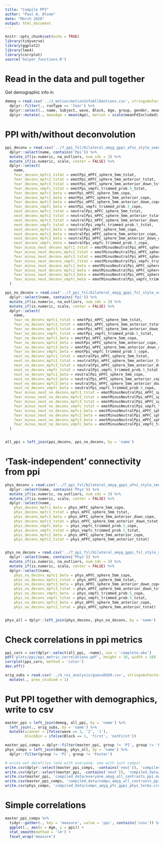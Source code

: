 ```yaml
---
title: "Compile PPI"
author: "Paul A. Bloom"
date: "March 2020"
output: html_document
---
```


```r
knitr::opts_chunk$set(echo = TRUE)
library(tidyverse)
library(ggplot2)
library(lme4)
library(corrplot)
source('helper_functions.R')
```

# Read in the data and pull together

Get demographic info in
```r
demog = read.csv('../2_motion/motionInfoAllEmotions.csv', stringsAsFactors = FALSE) %>%
  dplyr::filter(., runType == 'fear') %>%
  dplyr::select(., name, Subject, wave, Block, Age, group, gender, meanFdIncluded, censoredTR) %>%
  dplyr::mutate(., meanAge = mean(Age), motion = scale(meanFdIncluded), ageCenter = Age - meanAge) # mean-centered age and scaled motion
```

# PPI with/without deconvolution
```r
ppi_deconv = read.csv('../7_ppi_fsl/bilateral_amyg_gppi_afni_style_seed_harvardoxfordsubcortical_bilateralamyg.feat_ppi_roi.csv', stringsAsFactors = FALSE) %>%
  dplyr::select(name, contains('Ppi')) %>%
  mutate_if(is.numeric, na_outliers, num_sds = 3) %>%
  mutate_if(is.numeric, scale, center = FALSE) %>%
  dplyr::select(
    name, 
    fear_deconv_mpfc1_tstat = emotPpi_mPFC_sphere_5mm_tstat,
    fear_deconv_mpfc2_tstat = emotPpi_mPFC_sphere_5mm_anterior_tstat,
    fear_deconv_mpfc3_tstat = emotPpi_mPFC_sphere_5mm_anterior_down_tstat,
    fear_deconv_vmpfc_tstat = emotPpi_vmpfc_trimmed_prob.5_tstat,
    fear_deconv_mpfc1_beta = emotPpi_mPFC_sphere_5mm_cope,
    fear_deconv_mpfc2_beta = emotPpi_mPFC_sphere_5mm_anterior_cope,
    fear_deconv_mpfc3_beta = emotPpi_mPFC_sphere_5mm_anterior_down_cope,
    fear_deconv_vmpfc_beta = emotPpi_vmpfc_trimmed_prob.5_cope,
    neut_deconv_mpfc1_tstat = neutralPpi_mPFC_sphere_5mm_tstat,
    neut_deconv_mpfc2_tstat = neutralPpi_mPFC_sphere_5mm_anterior_tstat,
    neut_deconv_mpfc3_tstat = neutralPpi_mPFC_sphere_5mm_anterior_down_tstat,
    neut_deconv_vmpfc_tstat = neutralPpi_vmpfc_trimmed_prob.5_tstat,
    neut_deconv_mpfc1_beta = neutralPpi_mPFC_sphere_5mm_cope,
    neut_deconv_mpfc2_beta = neutralPpi_mPFC_sphere_5mm_anterior_cope,
    neut_deconv_mpfc3_beta = neutralPpi_mPFC_sphere_5mm_anterior_down_cope,
    neut_deconv_vmpfc_beta = neutralPpi_vmpfc_trimmed_prob.5_cope,
    fear_minus_neut_deconv_mpfc1_tstat = emotMinusNeutralPpi_mPFC_sphere_5mm_tstat,
    fear_minus_neut_deconv_mpfc2_tstat = emotMinusNeutralPpi_mPFC_sphere_5mm_anterior_tstat,
    fear_minus_neut_deconv_mpfc3_tstat = emotMinusNeutralPpi_mPFC_sphere_5mm_anterior_down_tstat,
    fear_minus_neut_deconv_vmpfc_tstat = emotMinusNeutralPpi_vmpfc_trimmed_prob.5_tstat,
    fear_minus_neut_deconv_mpfc1_beta = emotMinusNeutralPpi_mPFC_sphere_5mm_cope,
    fear_minus_neut_deconv_mpfc2_beta = emotMinusNeutralPpi_mPFC_sphere_5mm_anterior_cope,
    fear_minus_neut_deconv_mpfc3_beta = emotMinusNeutralPpi_mPFC_sphere_5mm_anterior_down_cope,
    fear_minus_neut_deconv_vmpfc_beta = emotMinusNeutralPpi_vmpfc_trimmed_prob.5_cope
  )

ppi_no_deconv = read.csv('../7_ppi_fsl/bilateral_amyg_gppi_fsl_style_seed_harvardoxfordsubcortical_bilateralamyg.feat_ppi_roi.csv', stringsAsFactors = FALSE) %>%
  dplyr::select(name, contains('Ppi')) %>%
  mutate_if(is.numeric, na_outliers, num_sds = 3) %>%
  mutate_if(is.numeric, scale, center = FALSE) %>%
  dplyr::select(
    name, 
    fear_no_deconv_mpfc1_tstat = emotPpi_mPFC_sphere_5mm_tstat,
    fear_no_deconv_mpfc2_tstat = emotPpi_mPFC_sphere_5mm_anterior_tstat,
    fear_no_deconv_mpfc3_tstat = emotPpi_mPFC_sphere_5mm_anterior_down_tstat,
    fear_no_deconv_vmpfc_tstat = emotPpi_vmpfc_trimmed_prob.5_tstat,
    fear_no_deconv_mpfc1_beta = emotPpi_mPFC_sphere_5mm_cope,
    fear_no_deconv_mpfc2_beta = emotPpi_mPFC_sphere_5mm_anterior_cope,
    fear_no_deconv_mpfc3_beta = emotPpi_mPFC_sphere_5mm_anterior_down_cope,
    fear_no_deconv_vmpfc_beta = emotPpi_vmpfc_trimmed_prob.5_cope,
    neut_no_deconv_mpfc1_tstat = neutralPpi_mPFC_sphere_5mm_tstat,
    neut_no_deconv_mpfc2_tstat = neutralPpi_mPFC_sphere_5mm_anterior_tstat,
    neut_no_deconv_mpfc3_tstat = neutralPpi_mPFC_sphere_5mm_anterior_down_tstat,
    neut_no_deconv_vmpfc_tstat = neutralPpi_vmpfc_trimmed_prob.5_tstat,
    neut_no_deconv_mpfc1_beta = neutralPpi_mPFC_sphere_5mm_cope,
    neut_no_deconv_mpfc2_beta = neutralPpi_mPFC_sphere_5mm_anterior_cope,
    neut_no_deconv_mpfc3_beta = neutralPpi_mPFC_sphere_5mm_anterior_down_cope,
    neut_no_deconv_vmpfc_beta = neutralPpi_vmpfc_trimmed_prob.5_cope,
    fear_minus_neut_no_deconv_mpfc1_tstat = emotMinusNeutralPpi_mPFC_sphere_5mm_tstat,
    fear_minus_neut_no_deconv_mpfc2_tstat = emotMinusNeutralPpi_mPFC_sphere_5mm_anterior_tstat,
    fear_minus_neut_no_deconv_mpfc3_tstat = emotMinusNeutralPpi_mPFC_sphere_5mm_anterior_down_tstat,
    fear_minus_neut_no_deconv_vmpfc_tstat = emotMinusNeutralPpi_vmpfc_trimmed_prob.5_tstat,
    fear_minus_neut_no_deconv_mpfc1_beta = emotMinusNeutralPpi_mPFC_sphere_5mm_cope,
    fear_minus_neut_no_deconv_mpfc2_beta = emotMinusNeutralPpi_mPFC_sphere_5mm_anterior_cope,
    fear_minus_neut_no_deconv_mpfc3_beta = emotMinusNeutralPpi_mPFC_sphere_5mm_anterior_down_cope,
    fear_minus_neut_no_deconv_vmpfc_beta = emotMinusNeutralPpi_vmpfc_trimmed_prob.5_cope
  )


all_ppi = left_join(ppi_deconv, ppi_no_deconv, by = 'name')
```

# 'Task-independent' connectivity from ppi

```r
phys_deconv = read.csv('../7_ppi_fsl/bilateral_amyg_gppi_afni_style_seed_harvardoxfordsubcortical_bilateralamyg.feat_ppi_roi.csv', stringsAsFactors = FALSE) %>%
  dplyr::select(name, contains('Phys')) %>%
  mutate_if(is.numeric, na_outliers, num_sds = 3) %>%
  mutate_if(is.numeric, scale, center = FALSE) %>%
  dplyr::select(name,
    phys_deconv_mpfc1_beta = phys_mPFC_sphere_5mm_cope,
    phys_deconv_mpfc1_tstat = phys_mPFC_sphere_5mm_tstat,
    phys_deconv_mpfc3_beta = phys_mPFC_sphere_5mm_anterior_down_cope,
    phys_deconv_mpfc3_tstat = phys_mPFC_sphere_5mm_anterior_down_tstat,
    phys_deconv_vmpfc_beta  = phys_vmpfc_trimmed_prob.5_cope,
    phys_deconv_vmpfc_tstat = phys_vmpfc_trimmed_prob.5_tstat,
    phys_deconv_mpfc2_beta = phys_mPFC_sphere_5mm_anterior_cope,
    phys_deconv_mpfc2_tstat = phys_mPFC_sphere_5mm_anterior_tstat)


phys_no_deconv = read.csv('../7_ppi_fsl/bilateral_amyg_gppi_fsl_style_seed_harvardoxfordsubcortical_bilateralamyg.feat_ppi_roi.csv', stringsAsFactors = FALSE) %>%
  dplyr::select(name, contains('Phys')) %>%
  mutate_if(is.numeric, na_outliers, num_sds = 3) %>%
  mutate_if(is.numeric, scale, center = FALSE) %>%
  dplyr::select(name,
    phys_no_deconv_mpfc1_beta = phys_mPFC_sphere_5mm_cope,
    phys_no_deconv_mpfc1_tstat = phys_mPFC_sphere_5mm_tstat,
    phys_no_deconv_mpfc3_beta = phys_mPFC_sphere_5mm_anterior_down_cope,
    phys_no_deconv_mpfc3_tstat = phys_mPFC_sphere_5mm_anterior_down_tstat,
    phys_no_deconv_vmpfc_beta  = phys_vmpfc_trimmed_prob.5_cope,
    phys_no_deconv_vmpfc_tstat = phys_vmpfc_trimmed_prob.5_tstat,
    phys_no_deconv_mpfc2_beta = phys_mPFC_sphere_5mm_anterior_cope,
    phys_no_deconv_mpfc2_tstat = phys_mPFC_sphere_5mm_anterior_tstat)


phys_all = dplyr::left_join(phys_deconv, phys_no_deconv, by = 'name')
```

# Check correlations in ppi metrics
```r
ppi_cors = cor(dplyr::select(all_ppi, -name), use = 'complete.obs')
pdf('plots/ppi/ppi_metric_correlations.pdf', height = 10, width = 10)
corrplot(ppi_cors, method = 'color')
dev.off()
```

```r
orig_subs = read.csv('../4_roi_analysis/guessDG89.csv', stringsAsFactors = FALSE) %>%
  mutate(., prev_studied = 1)
```

# Put PPI together with demographics, write to csv
```r
master_ppi = left_join(demog, all_ppi, by = 'name') %>%
  left_join(., orig_subs, by = 'name') %>%
  mutate(scanner = ifelse(wave == 3, '2', '1'),
         blockBin = ifelse(Block == 1, 'first', 'notFirst')) 

master_ppi_comps = dplyr::filter(master_ppi, group != 'PI', group != 'Foster')
phys_comps = left_join(demog, phys_all, by = 'name') %>%
  dplyr::filter(group != 'PI', group != 'Foster')

# write out datafiles (one with everyone, one with just comps)
write.csv(dplyr::select(master_ppi_comps, -contains('neut')), 'compiled_data/comps_amyg_fear_ppi_master.csv', row.names = FALSE)
write.csv(dplyr::select(master_ppi, -contains('neut')), 'compiled_data/everyone_amyg_fear_ppi_master.csv', row.names = FALSE)
write.csv(master_ppi, 'compiled_data/everyone_amyg_all_contrasts_ppi_master.csv', row.names = FALSE)
write.csv(master_ppi_comps, 'compiled_data/comps_amyg_all_contrasts_ppi_master.csv', row.names = FALSE)
write.csv(phys_comps, 'compiled_data/comps_amyg_pfc_gppi_phys_terms.csv', row.names = FALSE)
```

# Simple correlations
```r
master_ppi_comps %>% 
  tidyr::gather(., key = 'measure', value = 'ppi', contains('conv')) %>%
  ggplot(., aes(x = Age, y = ppi)) +
  stat_smooth(method = 'lm') +
  facet_wrap('measure')
```
